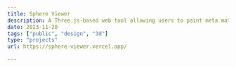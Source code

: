 ```yaml
---
title: Sphere Viewer
description: A Three.js-based web tool allowing users to paint meta materials on a 3D sphere.
date: 2023-11-20
tags: ["public", "design", "3d"]
type: "projects"
url: https://sphere-viewer.vercel.app/

---
```


<ResponsiveIframe 
  src="https://sphere-viewer.vercel.app/" 
  title="3D Sphere Material Painter"
  aspectRatio="1/1"
/>

